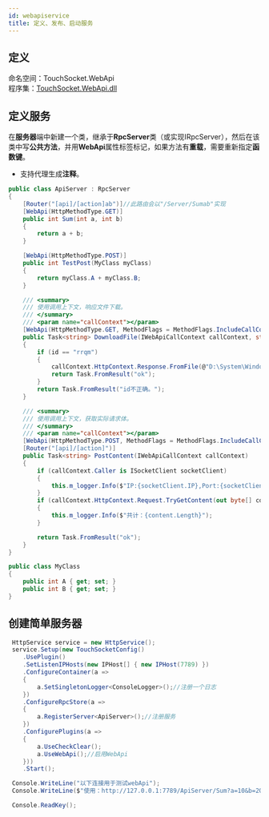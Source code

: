 ```yaml
---
id: webapiservice
title: 定义、发布、启动服务
---
```


## 定义

命名空间：TouchSocket.WebApi <br/>
程序集：[TouchSocket.WebApi.dll](https://www.nuget.org/packages/TouchSocket.WebApi)

## 定义服务

在**服务器**端中新建一个类，继承于**RpcServer**类（或实现IRpcServer），然后在该类中写**公共方法**，并用**WebApi**属性标签标记，如果方法有**重载**，需要重新指定**函数键**。

- 支持代理生成**注释**。

```csharp
public class ApiServer : RpcServer
{
    [Router("[api]/[action]ab")]//此路由会以"/Server/Sumab"实现
    [WebApi(HttpMethodType.GET)]
    public int Sum(int a, int b)
    {
        return a + b;
    }

    [WebApi(HttpMethodType.POST)]
    public int TestPost(MyClass myClass)
    {
        return myClass.A + myClass.B;
    }

    /// <summary>
    /// 使用调用上下文，响应文件下载。
    /// </summary>
    /// <param name="callContext"></param>
    [WebApi(HttpMethodType.GET, MethodFlags = MethodFlags.IncludeCallContext)]
    public Task<string> DownloadFile(IWebApiCallContext callContext, string id)
    {
        if (id == "rrqm")
        {
            callContext.HttpContext.Response.FromFile(@"D:\System\Windows.iso", callContext.HttpContext.Request);
            return Task.FromResult("ok");
        }
        return Task.FromResult("id不正确。");
    }

    /// <summary>
    /// 使用调用上下文，获取实际请求体。
    /// </summary>
    /// <param name="callContext"></param>
    [WebApi(HttpMethodType.POST, MethodFlags = MethodFlags.IncludeCallContext)]//声明包含调用上下文
    [Router("[api]/[action]")]
    public Task<string> PostContent(IWebApiCallContext callContext)
    {
        if (callContext.Caller is ISocketClient socketClient)
        {
            this.m_logger.Info($"IP:{socketClient.IP},Port:{socketClient.Port}");//获取Ip和端口
        }
        if (callContext.HttpContext.Request.TryGetContent(out byte[] content))
        {
            this.m_logger.Info($"共计：{content.Length}");
        }

        return Task.FromResult("ok");
    }
}

public class MyClass
{
    public int A { get; set; }
    public int B { get; set; }
}
```

<a name="lHhEB"></a>

## 创建简单服务器

```csharp
 HttpService service = new HttpService();
 service.Setup(new TouchSocketConfig()
    .UsePlugin()
    .SetListenIPHosts(new IPHost[] { new IPHost(7789) })
    .ConfigureContainer(a =>
    {
        a.SetSingletonLogger<ConsoleLogger>();//注册一个日志
    })
    .ConfigureRpcStore(a =>
    {
        a.RegisterServer<ApiServer>();//注册服务
    })
    .ConfigurePlugins(a =>
    {
        a.UseCheckClear();
        a.UseWebApi();//启用WebApi
    }))
    .Start();

 Console.WriteLine("以下连接用于测试webApi");
 Console.WriteLine($"使用：http://127.0.0.1:7789/ApiServer/Sum?a=10&b=20");

 Console.ReadKey();
```
